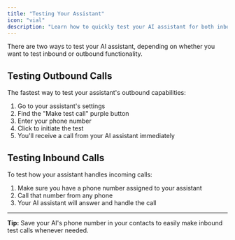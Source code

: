 ```yaml
---
title: "Testing Your Assistant"
icon: "vial"
description: "Learn how to quickly test your AI assistant for both inbound and outbound calls"
---
```


There are two ways to test your AI assistant, depending on whether you want to test inbound or outbound functionality.

## Testing Outbound Calls

The fastest way to test your assistant's outbound capabilities:

1. Go to your assistant's settings
2. Find the "Make test call" purple button
3. Enter your phone number
4. Click to initiate the test
5. You'll receive a call from your AI assistant immediately

## Testing Inbound Calls

To test how your assistant handles incoming calls:

1. Make sure you have a phone number assigned to your assistant
2. Call that number from any phone
3. Your AI assistant will answer and handle the call

---

**Tip:** Save your AI's phone number in your contacts to easily make inbound test calls whenever needed.
